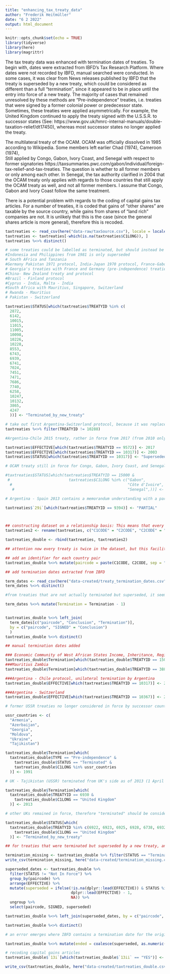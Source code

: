 ```yaml
---
title: "enhancing_tax_treaty_data"
author: "Frederik Heitmüller"
date: "6 2 2022"
output: html_document
---
```


```r
knitr::opts_chunk$set(echo = TRUE)
library(tidyverse)
library(here)
library(magrittr)
```

The tax treaty data was enhanced with termination dates of treaties. To begin with, dates were extracted from IBFD's Tax Research Platform. Where dates were not recorded by IBFD, manual searched were conducted. In some cases, it was clear from News releases published by IBFD that the treaty is superseded by a new treaty, which could be considered as different than a full "termination", since it appeared to be in place until the entry into force of a new treaty. 
The majority of cases that remained unresolved by these methods are "Pre-independence" treaties, i.e. treaties that were signed by a former colonial power or predecessor state. Sometimes, these treaties were applied asymmetrically. For example, the United Kingdom continued to apply the treaty signed with the U.S.S.R. to successor states (See: https://www.gov.uk/hmrc-internal-manuals/double-taxation-relief/dt17450), whereas most successor states no longer applied the treaty. 

The multilateral treaty of the OCAM. OCAM was officially dissolved in 1985 according to Wikipedia. Some members left earlier Chad (1974), Cameroon (1974),  
Still applied by Congo, Gabon, Ivory Coast, and Senegal with respect to former signatories https://taxsummaries.pwc.com/gabon/individual/foreign-tax-relief-and-tax-treaties. The question is whether to all former members or only among each other. In Senegal, the tax authority clarified in 2004 that the OCAM treaty only applies with regards to those countries that still apply the OCAM treaty as well, and not all former members. I assume that Congo, Gabon and Ivory Coast follow the same treatment.

There is a potential problem with regards to the coding of capital gains tax articles. For a number of treaties, it is coded that gains of "other shares" are taxable by the source country, while gains from shares of "land rich" companies are not. It is unlikely that this is the case (since the general shares article is more general), therefore this is recoded.

```r
taxtreaties <- read_csv(here("data-raw/taxSource.csv"), locale = locale(encoding = "ISO8859-1")) ##encoding because of Côte d'Ivoire
taxtreaties <- taxtreaties[-which(is.na(taxtreaties$C1LONG)), ]
taxtreaties %<>% distinct()

# some treaties could be labelled as terminated, but should instead be considered as "terminated by new treaty", since a new treaty directly replaces the old one
#Indonesia and Philippines from 1981 is only superseded
# South AFrica and Tanzania
#Germany Pakistan 1971 protocol, India-Japan 1970 protocol, France-Gabon 1989 protocol, Belgium-India 1985 protocol, China-UK 1995 protocol, China-Singapore 1996 protocol; Albania-Kosovo 2004 treaty
# Georgia's treaties with France and Germany (pre-independence) treaties were still applied after independence. Azerbaijan-Germany as well. See 2004 EY Tax Guide.
#China- New Zealand treaty and protocol
#Brazil - Finland protocol
#Cyprus - India, Malta - India
#South Africa with Mauritius, Singapore, Switzerland
# Rwanda - Mauritius
# Pakistan - Switzerland

taxtreaties$STATUS[which(taxtreaties$TREATYID %in% c(
  2872,
  6142,
  10015,
  11015,
  11005,
  10098,
  10226,
  10228,
  8553,
  6743,
  6939,
  6741,
  7024,
  7451,
  7471,
  7686,
  7740,
  6258,
  10247,
  10132,
  3865,
  4247
  ))] <- "Terminated_by_new_treaty"

# take out first Argentina-Switzerland protocol, because it was replaced by a second protocol entering into force the same date without changing the relevant content. If both were left in, then there would be two treaties for the same period in the dataset.
taxtreaties %<>% filter(TREATYID != 10288)

#Argentina-Chile 2015 treaty, rather in force from 2017 (from 2010 only the EoI clause for Chile), 2003 protocol can be considered as in force from 2003, since despite not entering officially into force it was applied provisionally following an exchange of notes

taxtreaties$EFFECTIVE[which(taxtreaties$TREATYID == 9572)] <- 2017 
taxtreaties$EFFECTIVE[which(taxtreaties$TREATYID == 10317)] <- 2003
taxtreaties$STATUS[which(taxtreaties$TREATYID == 10317)] <- "Superseded"

# OCAM treaty still in force for Congo, Gabon, Ivory Coast, and Senegal, but not clear if with all of them or only with those where it still in force

#taxtreaties$STATUS[which(taxtreaties$TREATYID == 15000 &
 #                          taxtreaties$C1LONG %in% c("Gabon",
  #                                                   "Côte d'Ivoire",
   #                                                  "Senegal",))] <- "Superseded"

# Argentina - Spain 2013 contains a memorandum understanding with a partial anti-abuse clause

taxtreaties$`29i`[which(taxtreaties$TREATYID == 9394)] <- "PARTIAL"



## constructing dataset on a relationship basis: This means that every treaty is two times in it
taxtreaties2 <- rename(taxtreaties, c("C1CODE" = "C2CODE", "C2CODE" = "C1CODE", "C1LONG" = "C2LONG", "C2LONG" = "C1LONG"))

taxtreaties_double <- rbind(taxtreaties, taxtreaties2)

## attention now every treaty is twice in the dataset, but this facilitates country level analysis

## add an identifier for each country pair
taxtreaties_double %<>% mutate(paircode = paste(C1CODE, C2CODE, sep = " - "))

## add termination dates extracted from IBFD

term_dates <- read_csv(here("data-created/treaty_termination_dates.csv"))
term_dates %<>% distinct()

#from treaties that are not actually terminated but superseded, it seems that the termination year in IBFD is often already the year from which the new treaty is effective, therefore I substract 1 which seems more accurate. 

term_dates %<>% mutate(Termination = Termination - 1)


taxtreaties_double %<>% left_join(
  term_dates[c("paircode", "Conclusion", "Termination")], 
  by = c("paircode", "SIGNED" = "Conclusion")
  )
taxtreaties_double %<>% distinct()

## manual termination dates added

### Economic Community of West African States Income, Inheritance, Registration and Stamp Tax Treaty, terminated in 2010
taxtreaties_double$Termination[which(taxtreaties_double$TREATYID == 15004)] <- 2010
###Mauritius Zambia
taxtreaties_double$Termination[which(taxtreaties_double$TREATYID == 3888)] <- 2020 

###Argentina - Chile protocol, unilateral termination by Argentina
taxtreaties_double$EFFECTIVE[which(taxtreaties$TREATYID == 10317)] <- 2012

###Argentina - Switzerland
taxtreaties_double$EFFECTIVE[which(taxtreaties$TREATYID == 10367)] <- 2012

# former USSR treaties no longer considered in force by successor countries. Termination date is assumed to be 1991. This may not be true. Some were considered longer in force, Some were still applied by the partner country. This still needs to be researched more closely.

ussr_countries <- c(
  "Armenia",
  "Azerbaijan",
  "Georgia",
  "Moldova",
  "Ukraine",
  "Tajikistan")

taxtreaties_double$Termination[which(
  taxtreaties_double$TYPE == "Pre-independence" &
    taxtreaties_double$STATUS == "Terminated" &
    taxtreaties_double$C1LONG %in% ussr_countries
  )] <- 1991 

# UK - Tajikistan (USSR) terminated from UK's side as of 2013 (1 April 2014). From Tajikistan's side, it seems it never applied https://www.gov.uk/government/publications/announcements-in-2014-of-changes-to-uk-double-taxatation-treaties/status-of-the-ukussr-double-taxation-convention-in-relation-to-tajikistan 

taxtreaties_double$Termination[which(
  taxtreaties_double$TREATYID == 6930 &
    taxtreaties_double$C1LONG == "United Kingdom"
  )] <- 2013 

# other UKs remained in force, therefore "terminated" should be considered as superseded: https://www.gov.uk/hmrc-internal-manuals/double-taxation-relief/dt17450

taxtreaties_double$STATUS[which(
  taxtreaties_double$TREATYID %in% c(6922, 6923, 6925, 6928, 6738, 6932) & 
    taxtreaties_double$C1LONG == "United Kingdom"
  )] <- "Terminated_by_new_treaty" 

## for treaties that were terminated but superseded by a new treaty, an end date is added as the year before the new treaty went into effect. This makes the assumption that all treaties entered into effect on 1 January of a year and all ended on 31 December, which is likely to be incorrect, but probably not such a problem.

termination_missing <- taxtreaties_double %>% filter(STATUS == "Terminated" & is.na(Termination))
write_csv(termination_missing, here("data-created/termination_missing.csv"))

superseded_dates <- taxtreaties_double %>% 
  filter(STATUS != "Not In Force") %>% 
  group_by(paircode) %>% 
  arrange(EFFECTIVE) %>%  
  mutate(superseded = ifelse(!is.na(dplyr::lead(EFFECTIVE)) & STATUS %in% c("Superseded", "Terminated_by_new_treaty"),
                             dplyr::lead(EFFECTIVE) - 1, 
                             NA)) %>% 
  ungroup %>% 
  select(paircode, SIGNED, superseded)

taxtreaties_double %<>% left_join(superseded_dates, by = c("paircode", "SIGNED"))

taxtreaties_double %<>% distinct()

# an error emerges where IBFD contains a termination date for the original treaty, although the treaty was superseded by a protocol. Instead the termination should then apply to the protocol. This error should be solvable, by giving priority to the superseded date, where it can manually be established that the treaty was indeed superseded and not terminated.

taxtreaties_double %<>% mutate(ended = coalesce(superseded, as.numeric(Termination)))

# recoding capital gains articles
taxtreaties_double$`13i`[which(taxtreaties_double$`13ii` == "YES")] <- "YES"

write_csv(taxtreaties_double, here("data-created/taxtreaties_double.csv"))
```


